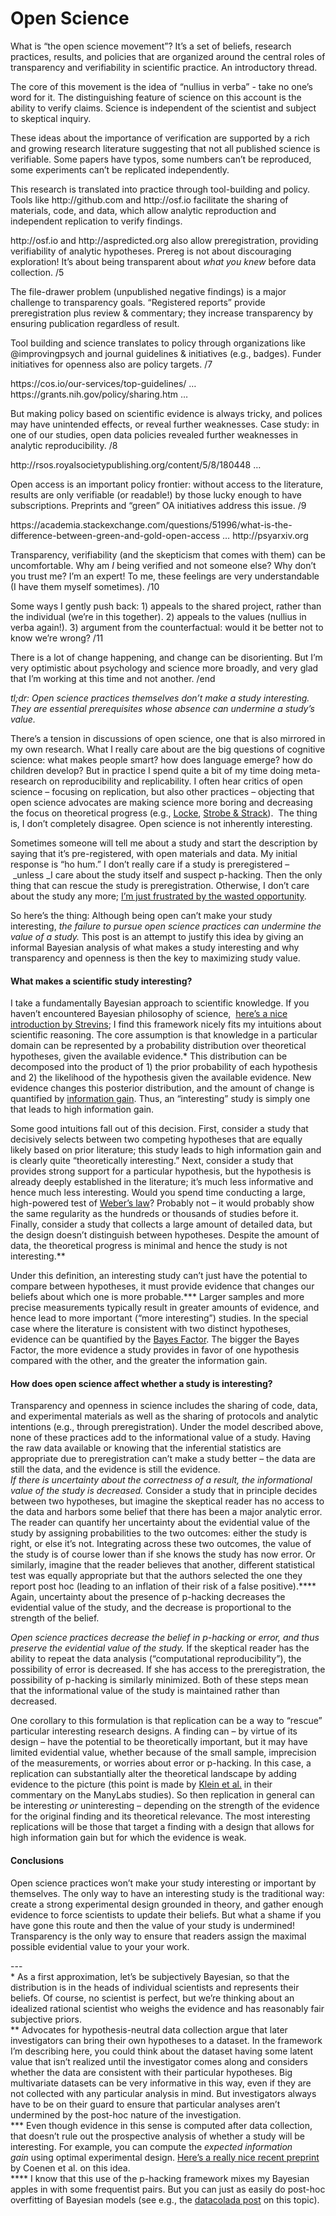 # Open Science {#openscience}


What is "the open science movement"? It's a set of beliefs, research practices, results, and policies that are organized around the central roles of transparency and verifiability in scientific practice. An introductory thread.

The core of this movement is the idea of "nullius in verba" - take no one's word for it. The distinguishing feature of science on this account is the ability to verify claims. Science is independent of the scientist and subject to skeptical inquiry. 

These ideas about the importance of verification are supported by a rich and growing research literature suggesting that not all published science is verifiable. Some papers have typos, some numbers can't be reproduced, some experiments can't be replicated independently.

This research is translated into practice through tool-building and policy. Tools like http://github.com  and http://osf.io   facilitate the sharing of materials, code,  and data, which allow analytic reproduction and independent replication to verify findings. 

http://osf.io  and http://aspredicted.org  also allow preregistration, providing verifiability of analytic hypotheses. Prereg is not about discouraging exploration! It's about being transparent about *what you knew* before data collection. /5

The file-drawer problem (unpublished negative findings) is a major challenge to transparency goals. "Registered reports" provide preregistration plus review & commentary; they increase transparency by ensuring publication regardless of result.

Tool building and science translates to policy through organizations like @improvingpsych and journal guidelines & initiatives (e.g., badges). Funder initiatives for openness also are policy targets. /7

https://cos.io/our-services/top-guidelines/ …
https://grants.nih.gov/policy/sharing.htm …


But making policy based on scientific evidence is always tricky, and polices may have unintended effects, or reveal further weaknesses. Case study: in one of our studies, open data policies revealed further weaknesses in analytic reproducibility. /8

http://rsos.royalsocietypublishing.org/content/5/8/180448 …
 
Open access is an important policy frontier: without access to the literature, results are only verifiable (or readable!) by those lucky enough to have subscriptions. Preprints and "green" OA initiatives address this issue. /9

https://academia.stackexchange.com/questions/51996/what-is-the-difference-between-green-and-gold-open-access …
http://psyarxiv.org 


Transparency, verifiability (and the skepticism that comes with them) can be uncomfortable. Why am *I* being verified and not someone else? Why don't you trust me? I'm an expert! To me, these feelings are very understandable (I have them myself sometimes). /10

Some ways I gently push back: 1) appeals to the shared project, rather than the individual (we're in this together). 2) appeals to the values (nullius in verba again!). 3) argument from the counterfactual: would it be better not to know we're wrong? /11


There is a lot of change happening, and change can be disorienting. But I'm very optimistic about psychology and science more broadly, and very glad that I'm working at this time and not another. /end

_tl;dr: Open science practices themselves don't make a study interesting. They are essential prerequisites whose absence can undermine a study's value._  
  
There's a tension in discussions of open science, one that is also mirrored in my own research. What I really care about are the big questions of cognitive science: what makes people smart? how does language emerge? how do children develop? But in practice I spend quite a bit of my time doing meta-research on reproducibility and replicability. I often hear critics of open science – focusing on replication, but also other practices – objecting that open science advocates are making science more boring and decreasing the focus on theoretical progress (e.g., [Locke](https://www.researchgate.net/profile/Edwin_Locke/publication/277087389_Theory_Building_Replication_and_Behavioral_Priming_Where_Do_We_Need_to_Go_From_Here/links/55d4b89708aef1574e975920.pdf), [Strobe & Strack](http://journals.sagepub.com/doi/abs/10.1177/1745691613514450)).  The thing is, I don't completely disagree. Open science is not inherently interesting.  
  
Sometimes someone will tell me about a study and start the description by saying that it's pre-registered, with open materials and data. My initial response is "ho hum." I don't really care if a study is preregistered – _unless _I care about the study itself and suspect p-hacking. Then the only thing that can rescue the study is preregistration. Otherwise, I don't care about the study any more; [I'm just frustrated by the wasted opportunity](http://babieslearninglanguage.blogspot.com/2016/03/limited-support-for-app-based.html).  
  
So here's the thing: Although being open can't make your study interesting, _the failure to pursue open science practices can undermine the value of a study._ This post is an attempt to justify this idea by giving an informal Bayesian analysis of what makes a study interesting and why transparency and openness is then the key to maximizing study value.  
  
  

#### **What makes a scientific study interesting?** 

I take a fundamentally Bayesian approach to scientific knowledge. If you haven't encountered Bayesian philosophy of science,  [here's a nice introduction by Strevins](http://www.strevens.org/research/simplexuality/Bayes.pdf); I find this framework nicely fits my intuitions about scientific reasoning. The core assumption is that knowledge in a particular domain can be represented by a probability distribution over theoretical hypotheses, given the available evidence.* This distribution can be decomposed into the product of 1) the prior probability of each hypothesis and 2) the likelihood of the hypothesis given the available evidence. New evidence changes this posterior distribution, and the amount of change is quantified by [information gain](https://en.wikipedia.org/wiki/Kullback%E2%80%93Leibler_divergence). Thus, an "interesting" study is simply one that leads to high information gain.  
  
Some good intuitions fall out of this decision. First, consider a study that decisively selects between two competing hypotheses that are equally likely based on prior literature; this study leads to high information gain and is clearly quite "theoretically interesting." Next, consider a study that provides strong support for a particular hypothesis, but the hypothesis is already deeply established in the literature; it's much less informative and hence much less interesting. Would you spend time conducting a large, high-powered test of [Weber's law](https://en.wikipedia.org/wiki/Weber%E2%80%93Fechner_law)? Probably not – it would probably show the same regularity as the hundreds or thousands of studies before it. Finally, consider a study that collects a large amount of detailed data, but the design doesn't distinguish between hypotheses. Despite the amount of data, the theoretical progress is minimal and hence the study is not interesting.**  
  
Under this definition, an interesting study can't just have the potential to compare between hypotheses, it must provide evidence that changes our beliefs about which one is more probable.*** Larger samples and more precise measurements typically result in greater amounts of evidence, and hence lead to more important ("more interesting") studies. In the special case where the literature is consistent with two distinct hypotheses, evidence can be quantified by the [Bayes Factor](https://en.wikipedia.org/wiki/Bayes_factor). The bigger the Bayes Factor, the more evidence a study provides in favor of one hypothesis compared with the other, and the greater the information gain.  
  

#### **How does open science affect whether a study is interesting?**

Transparency and openness in science includes the sharing of code, data, and experimental materials as well as the sharing of protocols and analytic intentions (e.g., through preregistration). Under the model described above, none of these practices add to the informational value of a study. Having the raw data available or knowing that the inferential statistics are appropriate due to preregistration can't make a study better – the data are still the data, and the evidence is still the evidence.  
_If there is uncertainty about the correctness of a result, the informational value of the study is decreased._ Consider a study that in principle decides between two hypotheses, but imagine the skeptical reader has no access to the data and harbors some belief that there has been a major analytic error. The reader can quantify her uncertainty about the evidential value of the study by assigning probabilities to the two outcomes: either the study is right, or else it's not. Integrating across these two outcomes, the value of the study is of course lower than if she knows the study has now error. Or similarly, imagine that the reader believes that another, different statistical test was equally appropriate but that the authors selected the one they report post hoc (leading to an inflation of their risk of a false positive).**** Again, uncertainty about the presence of p-hacking decreases the evidential value of the study, and the decrease is proportional to the strength of the belief.   
  
_Open science practices decrease the belief in p-hacking or error, and thus preserve the evidential value of the study._ If the skeptical reader has the ability to repeat the data analysis ("computational reproducibility"), the possibility of error is decreased. If she has access to the preregistration, the possibility of p-hacking is similarly minimized. Both of these steps mean that the informational value of the study is maintained rather than decreased.  
  
One corollary to this formulation is that replication can be a way to "rescue" particular interesting research designs. A finding can – by virtue of its design – have the potential to be theoretically important, but it may have limited evidential value, whether because of the small sample, imprecision of the measurements, or worries about error or p-hacking. In this case, a replication can substantially alter the theoretical landscape by adding evidence to the picture (this point is made by [Klein et al.](http://psycnet.apa.org.stanford.idm.oclc.org/record/2014-38072-004) in their commentary on the ManyLabs studies). So then replication in general can be interesting _or_ uninteresting – depending on the strength of the evidence for the original finding and its theoretical relevance. The most interesting replications will be those that target a finding with a design that allows for high information gain but for which the evidence is weak.  
  

#### **Conclusions**

Open science practices won't make your study interesting or important by themselves. The only way to have an interesting study is the traditional way: create a strong experimental design grounded in theory, and gather enough evidence to force scientists to update their beliefs. But what a shame if you have gone this route and then the value of your study is undermined! Transparency is the only way to ensure that readers assign the maximal possible evidential value to your your work.  
  
\-\-\-  
\* As a first approximation, let's be subjectively Bayesian, so that the distribution is in the heads of individual scientists and represents their beliefs. Of course, no scientist is perfect, but we're thinking about an idealized rational scientist who weighs the evidence and has reasonably fair subjective priors.  
\*\* Advocates for hypothesis-neutral data collection argue that later investigators can bring their own hypotheses to a dataset. In the framework I'm describing here, you could think about the dataset having some latent value that isn't realized until the investigator comes along and considers whether the data are consistent with their particular hypotheses. Big multivariate datasets can be very informative in this way, even if they are not collected with any particular analysis in mind. But investigators always have to be on their guard to ensure that particular analyses aren't undermined by the post-hoc nature of the investigation.   
\*\*\* Even though evidence in this sense is computed after data collection, that doesn't rule out the prospective analysis of whether a study will be interesting. For example, you can compute the _expected information gain_ using optimal experimental design. [Here's a really nice recent preprint](https://psyarxiv.com/h457v) by Coenen et al. on this idea.  
\*\*\*\* I know that this use of the p-hacking framework mixes my Bayesian apples in with some frequentist pairs. But you can just as easily do post-hoc overfitting of Bayesian models (see e.g., the [datacolada post](http://datacolada.org/13) on this topic).
